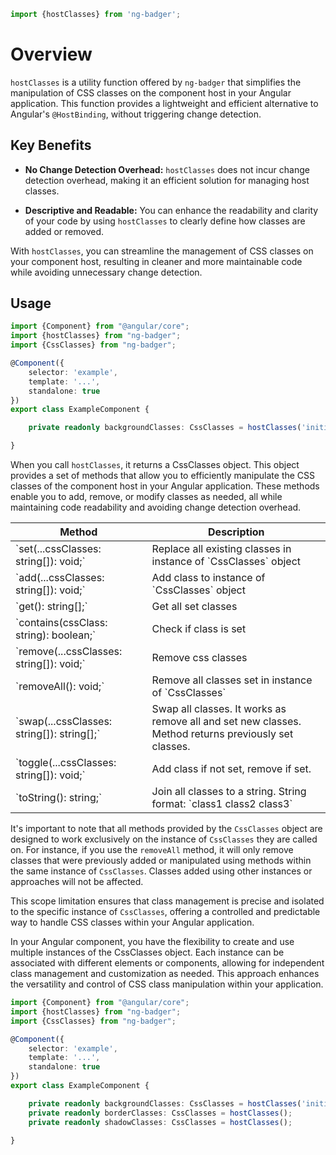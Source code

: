 
<Meta title="Styles / Css classes / hostClasses"/>

```javascript
import {hostClasses} from 'ng-badger';
```

# Overview

`hostClasses` is a utility function offered by `ng-badger` that simplifies the manipulation of CSS classes on the component host in your Angular application. This function provides a lightweight and efficient alternative to Angular's `@HostBinding`, without triggering change detection.

## Key Benefits

- **No Change Detection Overhead:** `hostClasses` does not incur change detection overhead, making it an efficient solution for managing host classes.

- **Descriptive and Readable:** You can enhance the readability and clarity of your code by using `hostClasses` to clearly define how classes are added or removed.

With `hostClasses`, you can streamline the management of CSS classes on your component host, resulting in cleaner and more maintainable code while avoiding unnecessary change detection.

## Usage

```typescript
import {Component} from "@angular/core";
import {hostClasses} from "ng-badger";
import {CssClasses} from "ng-badger";

@Component({
    selector: 'example',
    template: '...',
    standalone: true
})
export class ExampleComponent {

    private readonly backgroundClasses: CssClasses = hostClasses('initial-class');

}
```

When you call `hostClasses`, it returns a CssClasses object. This object provides a set of methods that allow you to efficiently manipulate the CSS classes of the component host in your Angular application. These methods enable you to add, remove, or modify classes as needed, all while maintaining code readability and avoiding change detection overhead.

<table>
	<thead>
	<tr>
		<th>Method</th>
		<th>Description</th>
	</tr>
	</thead>
	<tbody>
	<tr>
		<td>`set(...cssClasses: string[]): void;`</td>
		<td>Replace all existing classes in instance of `CssClasses` object</td>
	</tr>
	<tr>
		<td>`add(...cssClasses: string[]): void;`</td>
		<td>Add class to instance of `CssClasses` object</td>
	</tr>
	<tr>
		<td>`get(): string[];`</td>
		<td>Get all set classes</td>
	</tr>
	<tr>
		<td>`contains(cssClass: string): boolean;`</td>
		<td>Check if class is set</td>
	</tr>
	<tr>
		<td>`remove(...cssClasses: string[]): void;`</td>
		<td>Remove css classes</td>
	</tr>
	<tr>
		<td>`removeAll(): void;`</td>
		<td>Remove all classes set in instance of `CssClasses`</td>
	</tr>
	<tr>
		<td>`swap(...cssClasses: string[]): string[];`</td>
		<td>Swap all classes. It works as remove all and set new classes. Method returns previously set classes.</td>
	</tr>
	<tr>
		<td>`toggle(...cssClasses: string[]): void;`</td>
		<td>Add class if not set, remove if set.</td>
	</tr>
	<tr>
		<td>`toString(): string;`</td>
		<td>Join all classes to a string. String format: `class1 class2 class3`</td>
	</tr>
	</tbody>
</table>

It's important to note that all methods provided by the `CssClasses` object are designed to work exclusively on the instance of `CssClasses` they are called on. For instance, if you use the `removeAll` method, it will only remove classes that were previously added or manipulated using methods within the same instance of `CssClasses`. Classes added using other instances or approaches will not be affected.

This scope limitation ensures that class management is precise and isolated to the specific instance of `CssClasses`, offering a controlled and predictable way to handle CSS classes within your Angular application.

In your Angular component, you have the flexibility to create and use multiple instances of the CssClasses object. Each instance can be associated with different elements or components, allowing for independent class management and customization as needed. This approach enhances the versatility and control of CSS class manipulation within your application.

```typescript
import {Component} from "@angular/core";
import {hostClasses} from "ng-badger";
import {CssClasses} from "ng-badger";

@Component({
    selector: 'example',
    template: '...',
    standalone: true
})
export class ExampleComponent {

    private readonly backgroundClasses: CssClasses = hostClasses('initial-class');
    private readonly borderClasses: CssClasses = hostClasses();
    private readonly shadowClasses: CssClasses = hostClasses();

}
```
